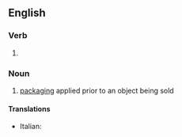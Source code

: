==English==

===Verb===
{{head|en|verb form}}

# {{present participle of|en|prepackage|nocat=1}}

===Noun===
{{en-noun|-}}

# [[packaging]] applied prior to an object being sold

====Translations====
{{trans-top|packaging applied prior to sale}}
* Italian: {{t|it|preconfezionamento|m}}
{{trans-mid}}
{{trans-bottom}}